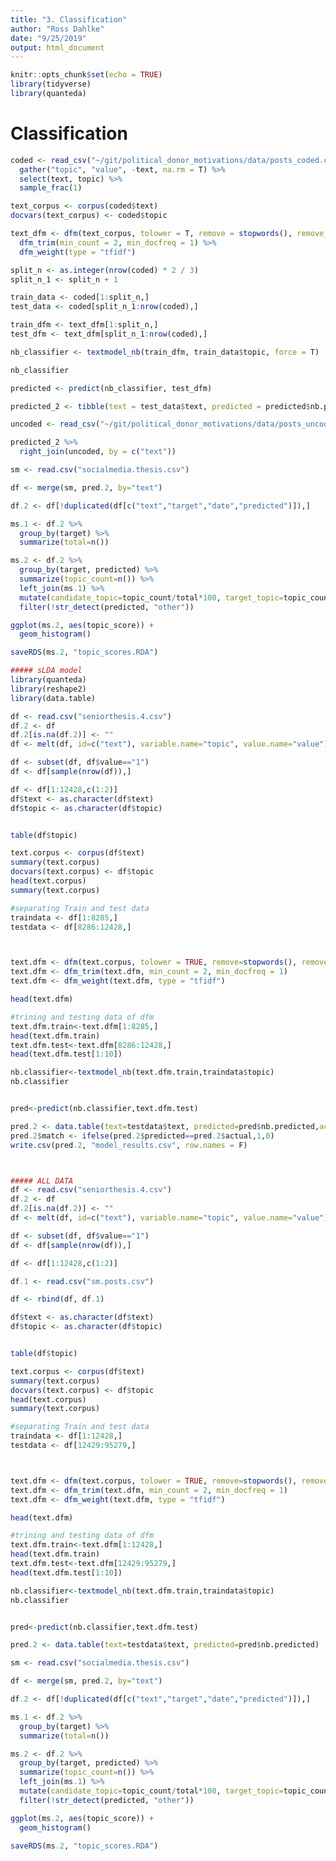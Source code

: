 ```yaml
---
title: "3. Classification"
author: "Ross Dahlke"
date: "9/25/2019"
output: html_document
---
```


```r
knitr::opts_chunk$set(echo = TRUE)
library(tidyverse)
library(quanteda)
```


# Classification

```r
coded <- read_csv("~/git/political_donor_motivations/data/posts_coded.csv") %>% 
  gather("topic", "value", -text, na.rm = T) %>% 
  select(text, topic) %>% 
  sample_frac(1)
```


```r
text_corpus <- corpus(coded$text)
docvars(text_corpus) <- coded$topic
```

```r
text_dfm <- dfm(text_corpus, tolower = T, remove = stopwords(), remove_punct = T, remove_symbols = T) %>% 
  dfm_trim(min_count = 2, min_docfreq = 1) %>% 
  dfm_weight(type = "tfidf")

split_n <- as.integer(nrow(coded) * 2 / 3)
split_n_1 <- split_n + 1

train_data <- coded[1:split_n,]
test_data <- coded[split_n_1:nrow(coded),]

train_dfm <- text_dfm[1:split_n,]
test_dfm <- text_dfm[split_n_1:nrow(coded),]


```

```r
nb_classifier <- textmodel_nb(train_dfm, train_data$topic, force = T)
```

```r
nb_classifier
```

```r
predicted <- predict(nb_classifier, test_dfm)
```

```r
predicted_2 <- tibble(text = test_data$text, predicted = predicted$nb.predicted)
```

```r
uncoded <- read_csv("~/git/political_donor_motivations/data/posts_uncoded.csv")
```

```r
predicted_2 %>% 
  right_join(uncoded, by = c("text"))
```


```r

sm <- read.csv("socialmedia.thesis.csv")

df <- merge(sm, pred.2, by="text")

df.2 <- df[!duplicated(df[c("text","target","date","predicted")]),]

ms.1 <- df.2 %>%
  group_by(target) %>%
  summarize(total=n())

ms.2 <- df.2 %>%
  group_by(target, predicted) %>%
  summarize(topic_count=n()) %>%
  left_join(ms.1) %>%
  mutate(candidate_topic=topic_count/total*100, target_topic=topic_count/210*100, topic_score=candidate_topic*target_topic) %>%
  filter(!str_detect(predicted, "other"))

ggplot(ms.2, aes(topic_score)) +
  geom_histogram()

saveRDS(ms.2, "topic_scores.RDA")
```



```r
##### sLDA model
library(quanteda)
library(reshape2)
library(data.table)

df <- read.csv("seniorthesis.4.csv")
df.2 <- df
df.2[is.na(df.2)] <- ""
df <- melt(df, id=c("text"), variable.name="topic", value.name="value")

df <- subset(df, df$value=="1")
df <- df[sample(nrow(df)),]

df <- df[1:12428,c(1:2)]
df$text <- as.character(df$text)
df$topic <- as.character(df$topic)


table(df$topic)

text.corpus <- corpus(df$text)
summary(text.corpus)
docvars(text.corpus) <- df$topic
head(text.corpus)
summary(text.corpus)

#separating Train and test data
traindata <- df[1:8285,]
testdata <- df[8286:12428,]



text.dfm <- dfm(text.corpus, tolower = TRUE, remove=stopwords(), remove_punct=T, remove_symbols=T)  #generating document freq matrix
text.dfm <- dfm_trim(text.dfm, min_count = 2, min_docfreq = 1)  
text.dfm <- dfm_weight(text.dfm, type = "tfidf") 

head(text.dfm)

#trining and testing data of dfm 
text.dfm.train<-text.dfm[1:8285,]
head(text.dfm.train)
text.dfm.test<-text.dfm[8286:12428,]
head(text.dfm.test[1:10])

nb.classifier<-textmodel_nb(text.dfm.train,traindata$topic)
nb.classifier


pred<-predict(nb.classifier,text.dfm.test)

pred.2 <- data.table(text=testdata$text, predicted=pred$nb.predicted,actual=testdata$topic)
pred.2$match <- ifelse(pred.2$predicted==pred.2$actual,1,0)
write.csv(pred.2, "model_results.csv", row.names = F)



##### ALL DATA
df <- read.csv("seniorthesis.4.csv")
df.2 <- df
df.2[is.na(df.2)] <- ""
df <- melt(df, id=c("text"), variable.name="topic", value.name="value")

df <- subset(df, df$value=="1")
df <- df[sample(nrow(df)),]

df <- df[1:12428,c(1:2)]

df.1 <- read.csv("sm.posts.csv")

df <- rbind(df, df.1)

df$text <- as.character(df$text)
df$topic <- as.character(df$topic)


table(df$topic)

text.corpus <- corpus(df$text)
summary(text.corpus)
docvars(text.corpus) <- df$topic
head(text.corpus)
summary(text.corpus)

#separating Train and test data
traindata <- df[1:12428,]
testdata <- df[12429:95279,]



text.dfm <- dfm(text.corpus, tolower = TRUE, remove=stopwords(), remove_punct=T, remove_symbols=T)  #generating document freq matrix
text.dfm <- dfm_trim(text.dfm, min_count = 2, min_docfreq = 1)  
text.dfm <- dfm_weight(text.dfm, type = "tfidf") 

head(text.dfm)

#trining and testing data of dfm 
text.dfm.train<-text.dfm[1:12428,]
head(text.dfm.train)
text.dfm.test<-text.dfm[12429:95279,]
head(text.dfm.test[1:10])

nb.classifier<-textmodel_nb(text.dfm.train,traindata$topic)
nb.classifier


pred<-predict(nb.classifier,text.dfm.test)

pred.2 <- data.table(text=testdata$text, predicted=pred$nb.predicted)

sm <- read.csv("socialmedia.thesis.csv")

df <- merge(sm, pred.2, by="text")

df.2 <- df[!duplicated(df[c("text","target","date","predicted")]),]

ms.1 <- df.2 %>%
  group_by(target) %>%
  summarize(total=n())

ms.2 <- df.2 %>%
  group_by(target, predicted) %>%
  summarize(topic_count=n()) %>%
  left_join(ms.1) %>%
  mutate(candidate_topic=topic_count/total*100, target_topic=topic_count/210*100, topic_score=candidate_topic*target_topic) %>%
  filter(!str_detect(predicted, "other"))

ggplot(ms.2, aes(topic_score)) +
  geom_histogram()

saveRDS(ms.2, "topic_scores.RDA")







```





